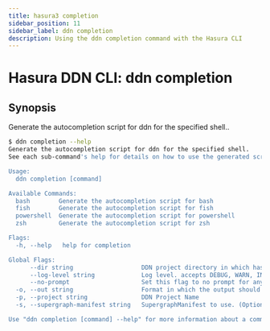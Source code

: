 ```yaml
---
title: hasura3 completion
sidebar_position: 11
sidebar_label: ddn completion
description: Using the ddn completion command with the Hasura CLI
---
```


# Hasura DDN CLI: ddn completion 

## Synopsis
Generate the autocompletion script for ddn for the specified shell..

```bash
$ ddn completion --help
Generate the autocompletion script for ddn for the specified shell.
See each sub-command's help for details on how to use the generated script.

Usage:
  ddn completion [command]

Available Commands:
  bash        Generate the autocompletion script for bash
  fish        Generate the autocompletion script for fish
  powershell  Generate the autocompletion script for powershell
  zsh         Generate the autocompletion script for zsh

Flags:
  -h, --help   help for completion

Global Flags:
      --dir string                   DDN project directory in which hasura.yaml is present (default ".")
      --log-level string             Log level. accepts DEBUG, WARN, INFO, ERROR, FATAL (default "INFO")
      --no-prompt                    Set this flag to no prompt for anything, the command fails if any input is missing
  -o, --out string                   Format in which the output should be printed, accepts table, json and yaml (default "table")
  -p, --project string               DDN Project Name
  -s, --supergraph-manifest string   SupergraphManifest to use. (Optional. DefaultSupergraphManifest used  if not provided)

Use "ddn completion [command] --help" for more information about a command.
```

